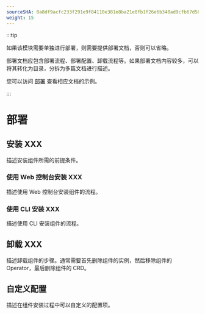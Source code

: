 ```yaml
---
sourceSHA: 8a8df9acfc233f291e9f84110e381e8ba21e0fb1f26e6b340ad9cfb67d583098
weight: 15
---
```


:::tip

如果该模块需要单独进行部署，则需要提供部署文档，否则可以省略。

部署文档应包含部署流程、部署配置、卸载流程等。如果部署文档内容较多，可以将其转化为目录，分拆为多篇文档进行描述。

您可以访问 [部署](https://product-doc-guide.alauda.cn/template/installation/example.html) 查看相应文档的示例。

:::

# 部署

## 安装 XXX

描述安装组件所需的前提条件。

### 使用 Web 控制台安装 XXX

描述使用 Web 控制台安装组件的流程。

### 使用 CLI 安装 XXX

描述使用 CLI 安装组件的流程。

## 卸载 XXX

描述卸载组件的步骤。通常需要首先删除组件的实例，然后移除组件的 Operator，最后删除组件的 CRD。

## 自定义配置

描述在组件安装过程中可以自定义的配置项。
